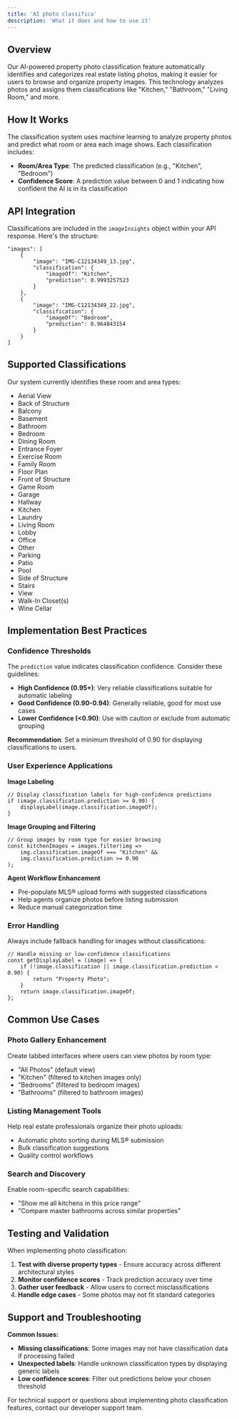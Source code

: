 ```yaml
---
title: 'AI photo classifica'
description: 'What it does and how to use it'
---
```



## Overview

Our AI-powered property photo classification feature automatically identifies and categorizes real estate listing photos, making it easier for users to browse and organize property images. This technology analyzes photos and assigns them classifications like "Kitchen," "Bathroom," "Living Room," and more.

## How It Works

The classification system uses machine learning to analyze property photos and predict what room or area each image shows. Each classification includes:

* **Room/Area Type**: The predicted classification (e.g., "Kitchen", "Bedroom")
* **Confidence Score**: A prediction value between 0 and 1 indicating how confident the AI is in its classification

## API Integration

Classifications are included in the `imageInsights` object within your API response. Here's the structure:

```
"images": [
    {
        "image": "IMG-C12134349_13.jpg",
        "classification": {
            "imageOf": "Kitchen",
            "prediction": 0.9993257523
        }
    },
    {
        "image": "IMG-C12134349_22.jpg",
        "classification": {
            "imageOf": "Bedroom",
            "prediction": 0.964843154
        }
    }
]
```


## Supported Classifications

Our system currently identifies these room and area types:

* Aerial View
* Back of Structure
* Balcony
* Basement
* Bathroom
* Bedroom
* Dining Room
* Entrance Foyer
* Exercise Room
* Family Room
* Floor Plan
* Front of Structure
* Game Room
* Garage
* Hallway
* Kitchen
* Laundry
* Living Room
* Lobby
* Office
* Other
* Parking
* Patio
* Pool
* Side of Structure
* Stairs
* View
* Walk-In Closet(s)
* Wine Cellar

## Implementation Best Practices

### Confidence Thresholds

The `prediction` value indicates classification confidence. Consider these guidelines:

* **High Confidence (0.95+)**: Very reliable classifications suitable for automatic labeling
* **Good Confidence (0.90-0.94)**: Generally reliable, good for most use cases
* **Lower Confidence (<0.90)**: Use with caution or exclude from automatic grouping

**Recommendation**: Set a minimum threshold of 0.90 for displaying classifications to users.

### User Experience Applications

**Image Labeling**

```
// Display classification labels for high-confidence predictions
if (image.classification.prediction >= 0.90) {
    displayLabel(image.classification.imageOf);
}
```

**Image Grouping and Filtering**

```
// Group images by room type for easier browsing
const kitchenImages = images.filter(img => 
    img.classification.imageOf === "Kitchen" && 
    img.classification.prediction >= 0.90
);
```

**Agent Workflow Enhancement**

* Pre-populate MLS® upload forms with suggested classifications
* Help agents organize photos before listing submission
* Reduce manual categorization time

### Error Handling

Always include fallback handling for images without classifications:

```
// Handle missing or low-confidence classifications
const getDisplayLabel = (image) => {
    if (!image.classification || image.classification.prediction < 0.90) {
        return "Property Photo";
    }
    return image.classification.imageOf;
};
```

## Common Use Cases

### Photo Gallery Enhancement

Create tabbed interfaces where users can view photos by room type:

* "All Photos" (default view)
* "Kitchen" (filtered to kitchen images only)
* "Bedrooms" (filtered to bedroom images)
* "Bathrooms" (filtered to bathroom images)

### Listing Management Tools

Help real estate professionals organize their photo uploads:

* Automatic photo sorting during MLS® submission
* Bulk classification suggestions
* Quality control workflows

### Search and Discovery

Enable room-specific search capabilities:

* "Show me all kitchens in this price range"
* "Compare master bathrooms across similar properties"

## Testing and Validation

When implementing photo classification:

1. **Test with diverse property types** - Ensure accuracy across different architectural styles
2. **Monitor confidence scores** - Track prediction accuracy over time
3. **Gather user feedback** - Allow users to correct misclassifications
4. **Handle edge cases** - Some photos may not fit standard categories

## Support and Troubleshooting

**Common Issues:**

* **Missing classifications**: Some images may not have classification data if processing failed
* **Unexpected labels**: Handle unknown classification types by displaying generic labels
* **Low confidence scores**: Filter out predictions below your chosen threshold

For technical support or questions about implementing photo classification features, contact our developer support team.
